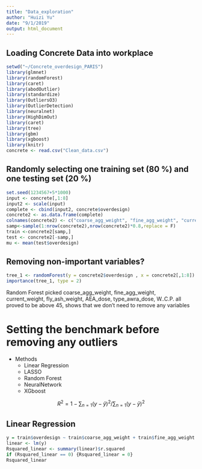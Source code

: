 ```yaml
---
title: "Data_exploration"
author: "Huizi Yu"
date: "9/1/2019"
output: html_document
---
```

## Loading Concrete Data into workplace
```r
setwd("~/Concrete_overdesign_PARIS")
library(glmnet)
library(randomForest)
library(caret)
library(abodOutlier)
library(standardize)
library(OutliersO3)
library(OutlierDetection)
library(neuralnet)
library(HighDimOut)
library(caret)
library(tree)
library(gbm)
library(xgboost)
library(knitr)
concrete <- read.csv("Clean_data.csv")
```

## Randomly selecting one training set (80 %) and one testing set (20 %)
```r
set.seed(1234567+5*1000)
input <- concrete[,1:8]
input2 <- scale(input)
complete <- cbind(input2, concrete$overdesign)
concrete2 <- as.data.frame(complete) 
colnames(concrete2) <- c("coarse_agg_weight", "fine_agg_weight", "current_weight", "fly_ash_weight", "AEA_dose", "type_awra_dose", "weight_ratio", "target", "overdesign")
samp<-sample(1:nrow(concrete2),nrow(concrete2)*0.8,replace = F)
train <-concrete2[samp,]
test <- concrete2[-samp,]
mu <- mean(test$overdesign)
```

## Removing non-important variables? 
```r
tree_1 <- randomForest(y = concrete2$overdesign , x = concrete2[,1:8])
importance(tree_1, type = 2) 
```

Random Forest picked coarse_agg_weight, fine_agg_weight, current_weight, fly_ash_weight, AEA_dose, type_awra_dose, W..C.P. all proved to be above 45, shows that we don't need to remove any variables

# Setting the benchmark before removing any outliers
   - Methods 
      + Linear Regression 
      + LASSO 
      + Random Forest 
      + NeuralNetwork 
      + XGboost

$$R^2 = 1-\sum_{n=1}(y-\hat{y})^2/\sum_{n=1}(y-\bar{y})^2$$


## Linear Regression 
```r
y = train$overdesign ~ train$coarse_agg_weight + train$fine_agg_weight + train$current_weight + train$fly_ash_weight + train$AEA_dose + train$type_awra_dose + train$weight_ratio + train$target
linear <- lm(y)
Rsquared_linear <- summary(linear)$r.squared
if (Rsquared_linear == 0) {Rsquared_linear = 0}
Rsquared_linear
```